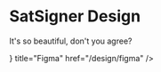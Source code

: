 
# SatSigner Design

It's so beautiful, don't you agree?

<Cards>
  <Card
    icon={
      <svg xmlns="http://www.w3.org/2000/svg" viewBox="0 0 24 24">
        <path
          fill="currentColor"
          fill-rule="evenodd"
          d="M8.667 9.417a2.583 2.583 0 1 0 0 5.166h2.583v-2.531a4.511 4.511 0 0 1 0-.104V9.417zm2.583-1.5H8.667a2.583 2.583 0 0 1 0-5.167h2.583zm1.5-5.167v5.167h2.583a2.584 2.584 0 0 0 0-5.167zm2.583 6.666a2.583 2.583 0 0 0-2.583 2.542v.083a2.583 2.583 0 1 0 2.583-2.625m-6.666 6.667a2.584 2.584 0 1 0 2.583 2.584v-2.584z"
          clip-rule="evenodd"
        />
      </svg>
    }
    title="Figma"
    href="/design/figma"
  />
</Cards>
